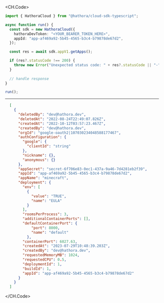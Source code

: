 
<CH.Code>
```typescript GetApps.ts
import { HathoraCloud } from "@hathora/cloud-sdk-typescript";

async function run() {
  const sdk = new HathoraCloud({
    hathoraDevToken: "<YOUR_BEARER_TOKEN_HERE>",
    appId: "app-af469a92-5b45-4565-b3c4-b79878de67d2",
  });

  const res = await sdk.appV1.getApps();

  if (res?.statusCode !== 200) {
    throw new Error("Unexpected status code: " + res?.statusCode || "-");
  }
  
  // handle response
}

run();
```
---

```json Example Response
  [
    {
      "deletedBy": "dev@hathora.dev",
      "deletedAt": "2022-08-24T22:49:07.826Z",
      "createdAt": "2022-10-12T03:57:23.467Z",
      "createdBy": "dev@hathora.dev",
      "orgId": "google-oauth2|107030234048588177467",
      "authConfiguration": {
        "google": {
          "clientId": "string"
        },
        "nickname": {},
        "anonymous": {}
      },
      "appSecret": "secret-6f706e83-0ec1-437a-9a46-7d4281eb2f39",
      "appId": "app-af469a92-5b45-4565-b3c4-b79878de67d2",
      "appName": "minecraft",
      "deployment": {
        "env": [
          {
            "value": "TRUE",
            "name": "EULA"
          }
        ],
        "roomsPerProcess": 3,
        "additionalContainerPorts": [],
        "defaultContainerPort": {
            "port": 8000,
            "name": "default"
          },
        "containerPort": 6027.63,
        "createdAt": "2023-07-29T10:48:39.203Z",
        "createdBy": "dev@hathora.dev",
        "requestedMemoryMB": 1024,
        "requestedCPU": 0.5,
        "deploymentId": 1,
        "buildId": 1,
        "appId": "app-af469a92-5b45-4565-b3c4-b79878de67d2"
      }
    }
  ]
```
</CH.Code>
